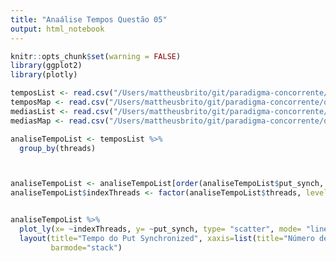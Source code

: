 ```yaml
---
title: "Anaálise Tempos Questão 05"
output: html_notebook
---
```


```r
knitr::opts_chunk$set(warning = FALSE)
library(ggplot2)
library(plotly)
```

```r
temposList <- read.csv("/Users/mattheusbrito/git/paradigma-concorrente/questao5/tempos_list.csv")
temposMap <- read.csv("/Users/mattheusbrito/git/paradigma-concorrente/questao5/tempos_map.csv")
mediasList <- read.csv("/Users/mattheusbrito/git/paradigma-concorrente/questao5/medias_list.csv")
mediasMap <- read.csv("/Users/mattheusbrito/git/paradigma-concorrente/questao5/medias_map.csv")
```



```r
analiseTempoList <- temposList %>%
  group_by(threads)



analiseTempoList <- analiseTempoList[order(analiseTempoList$put_synch, decreasing = FALSE)]
analiseTempoList$indexThreads <- factor(analiseTempoList$threads, levels = analiseTempoList$threads)


analiseTempoList %>%
  plot_ly(x= ~indexThreads, y= ~put_synch, type= "scatter", mode= "lines+markers") %>%
  layout(title="Tempo do Put Synchronized", xaxis=list(title="Número de Threads"), yaxis=(title="Tempo gasto"),
         barmode="stack")
```






